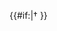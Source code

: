 {{#if:{{{extinct|}}}|&dagger;&nbsp;}}<noinclude>{{documentation|Template:Don't edit this line/doc}}</noinclude>